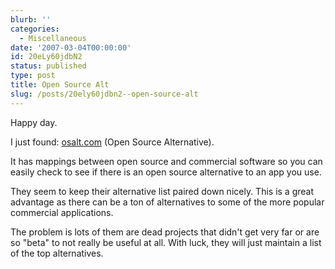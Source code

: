 ```yaml
---
blurb: ''
categories:
  - Miscellaneous
date: '2007-03-04T00:00:00'
id: 20eLy60jdbN2
status: published
type: post
title: Open Source Alt
slug: /posts/20ely60jdbn2--open-source-alt
---
```


Happy day. 

I just found: [osalt.com](http://www.osalt.com/) (Open Source Alternative). 

It has mappings between open source and commercial software so you can easily check to see if there is an open source alternative to an app you use. 

They seem to keep their alternative list paired down nicely. This is a great advantage as there can be a ton of alternatives to some of the more popular commercial applications. 

The problem is lots of them are dead projects that didn't get very far or are so "beta" to not really be useful at all. With luck, they will just maintain a list of the top alternatives.

